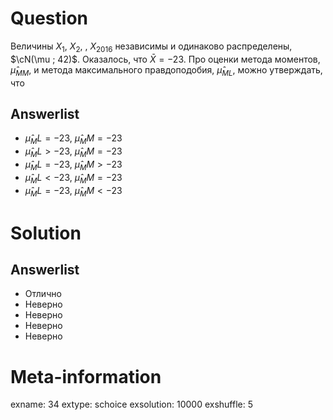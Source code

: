 Question
========
  Величины $X_1$, $X_2$, \ldots, $X_{2016}$ независимы и одинаково распределены, $\cN(\mu ; 42)$. Оказалось, что $\bar X =  -23$. Про оценки метода моментов, $\hat \mu_{MM}$, и метода максимального правдоподобия, $\hat \mu_{ML}$, можно утверждать, что

Answerlist
----------
*  $\hat \mu_ML = -23$, $\hat\mu_MM = -23$
*  $\hat \mu_ML > -23$, $\hat\mu_MM = -23$
*  $\hat \mu_ML = -23$, $\hat\mu_MM > -23$
*  $\hat \mu_ML < -23$, $\hat\mu_MM = -23$
*  $\hat \mu_ML = -23$, $\hat\mu_MM < -23$

Solution
========

Answerlist
----------
*  Отлично
*  Неверно
*  Неверно
*  Неверно
*  Неверно

Meta-information
================
exname: 34
extype: schoice
exsolution: 10000
exshuffle: 5
